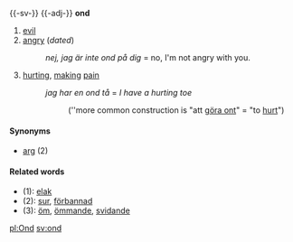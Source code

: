 {{-sv-}}
{{-adj-}}
'''ond'''

#[[evil]]
#[[angry]] (''dated'')
#:''nej, jag är inte ond på dig'' = no, I'm not angry with you.
#[[hurting]], [[making]] [[pain]]
#:''jag har en ond tå'' = ''I have a hurting toe''
#::(''more common construction is "att [[göra ont]]" = "to [[hurt]]")

====Synonyms====
*[[arg]] (2)

====Related words====
*(1): [[elak]] 
*(2): [[sur]], [[förbannad]]
*(3): [[öm]], [[ömmande]], [[svidande]]

[[pl:Ond]]
[[sv:ond]]